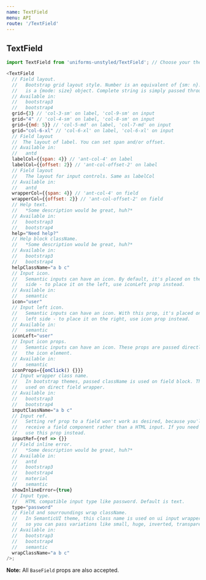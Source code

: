 ```yaml
---
name: TextField
menu: API
route: '/TextField'
---
```


## TextField

```js
import TextField from 'uniforms-unstyled/TextField'; // Choose your theme package.

<TextField
  // Field layout.
  //   Bootstrap grid layout style. Number is an equivalent of {sm: n}. Object
  //   is a {mode: size} object. Complete string is simply passed through.
  // Available in:
  //   bootstrap3
  //   bootstrap4
  grid={3} // 'col-3-sm' on label, 'col-9-sm' on input
  grid="4" // 'col-4-sm' on label, 'col-8-sm' on input
  grid={{md: 5}} // 'col-5-md' on label, 'col-7-md' on input
  grid="col-6-xl" // 'col-6-xl' on label, 'col-6-xl' on input
  // Field layout
  //  The layout of label. You can set span and/or offset.
  // Available in:
  //   antd
  labelCol={{span: 4}} // 'ant-col-4' on label
  labelCol={{offset: 2}} // 'ant-col-offset-2' on label
  // Field layout
  //   The layout for input controls. Same as labelCol
  // Available in:
  //   antd
  wrapperCol={{span: 4}} // 'ant-col-4' on field
  wrapperCol={{offset: 2}} // 'ant-col-offset-2' on field
  // Help text.
  //   *Some description would be great, huh?*
  // Available in:
  //   bootstrap3
  //   bootstrap4
  help="Need help?"
  // Help block className.
  //   *Some description would be great, huh?*
  // Available in:
  //   bootstrap3
  //   bootstrap4
  helpClassName="a b c"
  // Input icon.
  //   Semantic inputs can have an icon. By default, it's placed on the right
  //   side - to place it on the left, use iconLeft prop instead.
  // Available in:
  //   semantic
  icon="user"
  // Input left icon.
  //   Semantic inputs can have an icon. With this prop, it's placed on the
  //   left side - to place it on the right, use icon prop instead.
  // Available in:
  //   semantic
  iconLeft="user"
  // Input icon props.
  //   Semantic inputs can have an icon. These props are passed directly to
  //   the icon element.
  // Available in:
  //   semantic
  iconProps={{onClick() {}}}
  // Input wrapper class name.
  //   In bootstrap themes, passed className is used on field block. This is
  //   used on direct field wrapper.
  // Available in:
  //   bootstrap3
  //   bootstrap4
  inputClassName="a b c"
  // Input ref.
  //   Setting ref prop to a field won't work as desired, because you'll
  //   receive a field component rather than a HTML input. If you need an input ref,
  //   use this prop instead.
  inputRef={ref => {}}
  // Field inline error.
  //   *Some description would be great, huh?*
  // Available in:
  //   antd
  //   bootstrap3
  //   bootstrap4
  //   material
  //   semantic
  showInlineError={true}
  // Input type.
  //   HTML compatible input type like password. Default is text.
  type="password"
  // Field and sourroundings wrap className.
  //   In SemanticUI theme, this class name is used on ui input wrapper,
  //   so you can pass variations like small, huge, inverted, transparent etc.
  // Available in:
  //   bootstrap3
  //   bootstrap4
  //   semantic
  wrapClassName="a b c"
/>;
```

**Note:** All `BaseField` props are also accepted.
